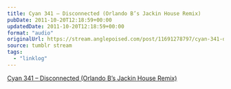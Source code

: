 ```yaml
---
title: Cyan 341 – Disconnected (Orlando B’s Jackin House Remix)
pubDate: 2011-10-20T12:18:59+00:00
updatedDate: 2011-10-20T12:18:59+00:00
format: "audio"
originalUrl: https://stream.anglepoised.com/post/11691278797/cyan-341-disconnected-orlando-bs-jackin-house
source: tumblr stream
tags:
  - "linklog"
---
```


[Cyan 341 &#8211; Disconnected (Orlando B&rsquo;s Jackin House Remix)][1]

[1]: http://soundcloud.com/the-veal-pen/cyan-341-disconnected-orlando
